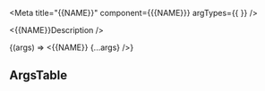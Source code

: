 


<Meta
  title="{{NAME}}"
  component={{{NAME}}}
  argTypes={{ }}
/>

<{{NAME}}Description />

<Canvas>
  <Story name="{{NAME}}" height="400px">
    {(args) => <{{NAME}} {...args} />}
  </Story>
</Canvas>

## ArgsTable

<ArgsTable of={{{NAME}}} />
